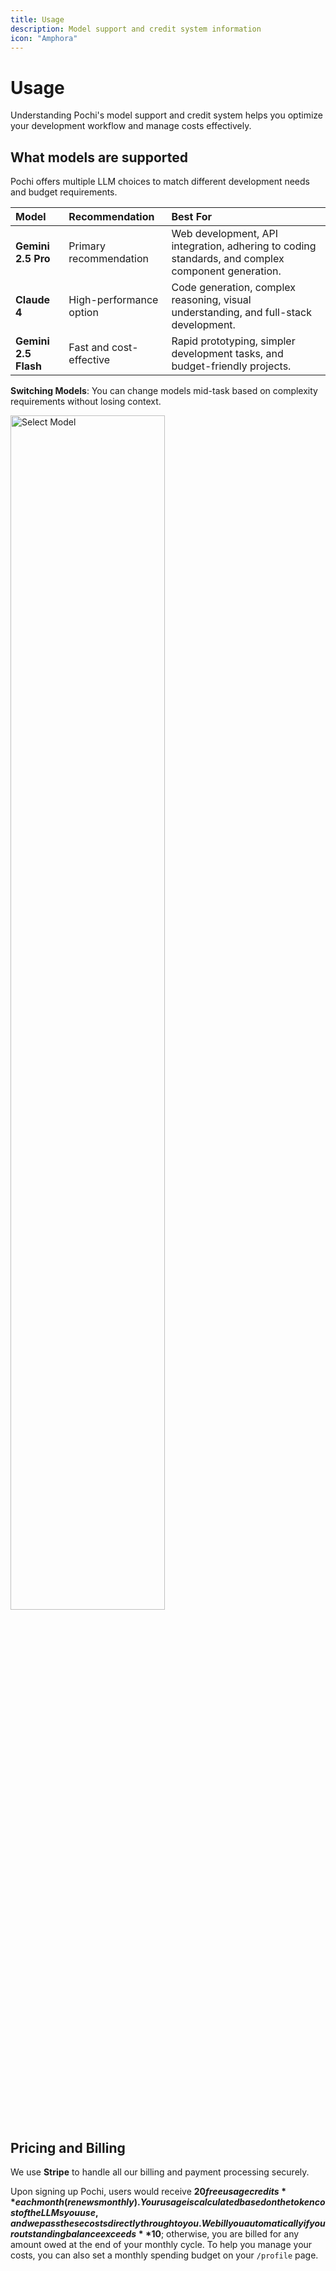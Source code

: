 ```yaml
---
title: Usage
description: Model support and credit system information
icon: "Amphora"
---
```


# **Usage**

Understanding Pochi's model support and credit system helps you optimize your development workflow and manage costs effectively.

## **What models are supported**

Pochi offers multiple LLM choices to match different development needs and budget requirements.

| Model                | Recommendation          | Best For                                                                                          |
| :------------------- | :---------------------- | :------------------------------------------------------------------------------------------------ |
| **Gemini 2.5 Pro**   | Primary recommendation  | Web development, API integration, adhering to coding standards, and complex component generation. |
| **Claude 4**         | High-performance option | Code generation, complex reasoning, visual understanding, and full-stack development.             |
| **Gemini 2.5 Flash** | Fast and cost-effective | Rapid prototyping, simpler development tasks, and budget-friendly projects.                       |

**Switching Models**: You can change models mid-task based on complexity requirements without losing context.

<div style={{ display: "flex", justifyContent: "center" }}>
  <img
    src="/images/account-support/select-model.png"
    alt="Select Model"
    width="70%"
  />
</div>

## **Pricing and Billing**

We use **Stripe** to handle all our billing and payment processing securely.

Upon signing up Pochi, users would receive **$20 free usage credits** each month (renews monthly). Your usage is calculated based on the token cost of the LLMs you use, and we pass these costs 
directly through to you. We bill you automatically if your outstanding balance exceeds **$10**; otherwise, you are billed for any amount owed at the end of your 
monthly cycle. To help you manage your costs, you can also set a monthly spending budget on your `/profile` page.